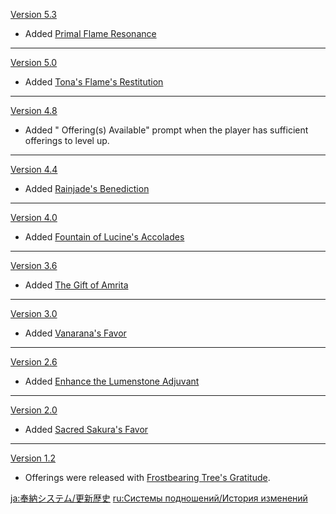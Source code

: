 {{Change History/Header}}
[[Version 5.3]]
* Added [[Primal Flame Resonance]]
----
[[Version 5.0]]
* Added [[Tona's Flame's Restitution]]
----
[[Version 4.8]]
* Added "<name> Offering(s) Available" prompt when the player has sufficient offerings to level up.
----
[[Version 4.4]]
* Added [[Rainjade's Benediction]]
----
[[Version 4.0]]
* Added [[Fountain of Lucine's Accolades]]
----
[[Version 3.6]]
* Added [[The Gift of Amrita]]
----
[[Version 3.0]]
* Added [[Vanarana's Favor]]
----
[[Version 2.6]]
* Added [[Enhance the Lumenstone Adjuvant]]
----
[[Version 2.0]]
* Added [[Sacred Sakura's Favor]]
----
[[Version 1.2]]
* Offerings were released with [[Frostbearing Tree's Gratitude]].
<noinclude>
[[ja:奉納システム/更新歴史]]
[[ru:Системы подношений/История изменений]]
</noinclude>